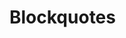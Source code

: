 



 
 # Blockquotes

 <Spacer />

<Blockquote
    quote='«Det er forståelig at noen som ikke kan få seg arbeid til livsopphold, stjeler mat, og på den måten berger livet sitt fra sult, da skal han ikke straffes for det tjuveriet.»'
   footer='Tyvebolken, kapittel 1'
    image = '/images/magnus_lababoter_sq.jpg' 
    alt='tyveri bilde'
    gold={0}
/>

<Divider /> 



<Blockquote
    quote='«Det er forståelig at noen som ikke kan få seg arbeid til livsopphold, stjeler mat, og på den måten berger livet sitt fra sult, da skal han ikke straffes for det tjuveriet.»'
   footer='Tyvebolken, kapittel 1'
    image = '/images/maleri.jpg' 
    alt='tyveri bilde'
    gold={1}
/>

 
<Divider /> 

<Blockquote
    quote='«Det er forståelig at noen som ikke kan få seg arbeid til livsopphold, stjeler mat, og på den måten berger livet sitt fra sult, da skal han ikke straffes for det tjuveriet.»'
   footer='Tyvebolken, kapittel 1'
    image = '/images/tyver.jpg' 
    alt='tyveri bilde'
    gold={1}
    full={1}
/>

<Divider /> 

<Blockquote
    quote='«Det er forståelig at noen som ikke kan få seg arbeid til livsopphold, stjeler mat, og på den måten berger livet sitt fra sult, da skal han ikke straffes for det tjuveriet.»'
   footer='Tyvebolken, kapittel 1'
    image = '/images/maleri_b.jpg' 
    alt='tyveri bilde'
    gold={0}
    full={1}
/>

 
<Divider /> 


 
<Blockquote
    quote='«Det er forståelig at noen som ikke kan få seg arbeid til livsopphold, stjeler mat, og på den måten berger livet sitt fra sult, da skal han ikke straffes for det tjuveriet.»'
    footer='Tyvebolken, kapittel 1'
    gold={0}
/>


 
<Divider /> 
 
<Blockquote
    quote='«Det er forståelig at noen som ikke kan få seg arbeid til livsopphold, stjeler mat, og på den måten berger livet sitt fra sult, da skal han ikke straffes for det tjuveriet.»'
    footer='Tyvebolken, kapittel 1'
    gold={1}
/>

 